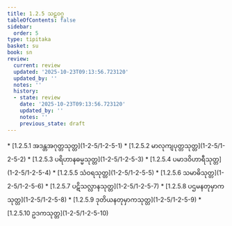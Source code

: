 ```yaml
---
title: 1.2.5 သဠဝဂ္ဂ
tableOfContents: false
sidebar:
  order: 5
type: tipitaka
basket: su
book: sn
review:
  current: review
  updated: '2025-10-23T09:13:56.723120'
  updated_by: ''
  notes: ''
  history:
  - state: review
    date: '2025-10-23T09:13:56.723120'
    updated_by: ''
    notes: ''
    previous_state: draft
---
```



<ReviewStatus review={frontmatter.review} showDetails={true} />

<HypothesisAnnotation frontmatter={frontmatter} />

<DynamicBreadcrumb />



<TableOfContents book="sn" section="1.2.5">
* [1.2.5.1 အဒန္တအဂုတ္တသုတ္တ](1-2-5/1-2-5-1)
* [1.2.5.2 မာလုကျပုတ္တသုတ္တ](1-2-5/1-2-5-2)
* [1.2.5.3 ပရိဟာနဓမ္မသုတ္တ](1-2-5/1-2-5-3)
* [1.2.5.4 ပမာဒဝိဟာရီသုတ္တ](1-2-5/1-2-5-4)
* [1.2.5.5 သံဝရသုတ္တ](1-2-5/1-2-5-5)
* [1.2.5.6 သမာဓိသုတ္တ](1-2-5/1-2-5-6)
* [1.2.5.7 ပဋိသလ္လာနသုတ္တ](1-2-5/1-2-5-7)
* [1.2.5.8 ပဌမနတုမှာကသုတ္တ](1-2-5/1-2-5-8)
* [1.2.5.9 ဒုတိယနတုမှာကသုတ္တ](1-2-5/1-2-5-9)
* [1.2.5.10 ဥဒကသုတ္တ](1-2-5/1-2-5-10)
</TableOfContents>